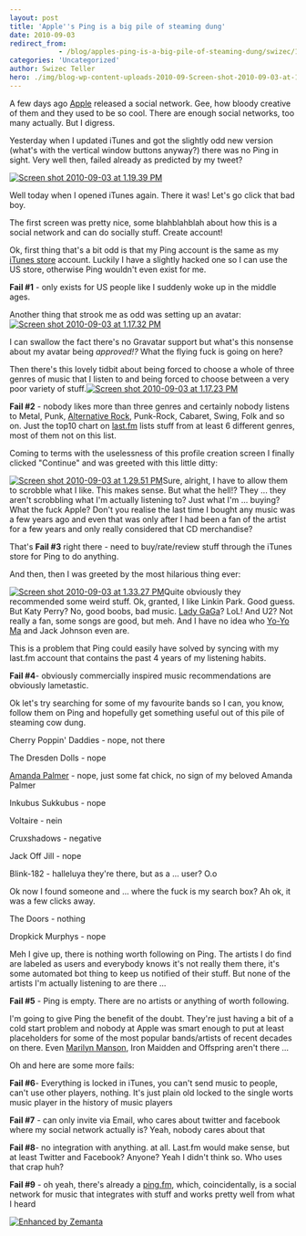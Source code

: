 ```yaml
---
layout: post
title: 'Apple''s Ping is a big pile of steaming dung'
date: 2010-09-03
redirect_from: 
            - /blog/apples-ping-is-a-big-pile-of-steaming-dung/swizec/1444
categories: 'Uncategorized'
author: Swizec Teller
hero: ./img/blog-wp-content-uploads-2010-09-Screen-shot-2010-09-03-at-1.19.39-PM.png
---
```

A few days ago [Apple](http://www.apple.com "Apple") released a social network. Gee, how bloody creative of them and they used to be so cool. There are enough social networks, too many actually. But I digress.



Yesterday when I updated iTunes and got the slightly odd new version (what's with the vertical window buttons anyway?) there was no Ping in sight. Very well then, failed already as predicted by my tweet?



[![](http://swizec.com/blog/wp-content/uploads/2010/09/Screen-shot-2010-09-03-at-1.19.39-PM.png "Screen shot 2010-09-03 at 1.19.39 PM")](./img/blog-wp-content-uploads-2010-09-Screen-shot-2010-09-03-at-1.19.39-PM.png)



Well today when I opened iTunes again. There it was! Let's go click that bad boy.



The first screen was pretty nice, some blahblahblah about how this is a social network and can do socially stuff. Create account!



Ok, first thing that's a bit odd is that my Ping account is the same as my [iTunes store](http://itunes.com "ITunes Store") account. Luckily I have a slightly hacked one so I can use the US store, otherwise Ping wouldn't even exist for me.



**Fail #1** - only exists for US people like I suddenly woke up in the middle ages.



Another thing that strook me as odd was setting up an avatar:[![](http://swizec.com/blog/wp-content/uploads/2010/09/Screen-shot-2010-09-03-at-1.17.32-PM.png "Screen shot 2010-09-03 at 1.17.32 PM")](./img/blog-wp-content-uploads-2010-09-Screen-shot-2010-09-03-at-1.17.32-PM.png)



I can swallow the fact there's no Gravatar support but what's this nonsense about my avatar being _approved!?_ What the flying fuck is going on here?



Then there's this lovely tidbit about being forced to choose a whole of three genres of music that I listen to and being forced to choose between a very poor variety of stuff.[![](http://swizec.com/blog/wp-content/uploads/2010/09/Screen-shot-2010-09-03-at-1.17.23-PM.png "Screen shot 2010-09-03 at 1.17.23 PM")](./img/blog-wp-content-uploads-2010-09-Screen-shot-2010-09-03-at-1.17.23-PM.png)



**Fail #2** - nobody likes more than three genres and certainly nobody listens to Metal, Punk, [Alternative Rock](http://en.wikipedia.org/wiki/Alternative_rock "Alternative rock"), Punk-Rock, Cabaret, Swing, Folk and so on. Just the top10 chart on [last.fm](http://Last.fm "Last.fm") lists stuff from at least 6 different genres, most of them not on this list.



Coming to terms with the uselessness of this profile creation screen I finally clicked "Continue" and was greeted with this little ditty:



[![](http://swizec.com/blog/wp-content/uploads/2010/09/Screen-shot-2010-09-03-at-1.29.51-PM.png "Screen shot 2010-09-03 at 1.29.51 PM")](./img/blog-wp-content-uploads-2010-09-Screen-shot-2010-09-03-at-1.29.51-PM.png)Sure, alright, I have to allow them to scrobble what I like. This makes sense. But what the hell!? They ... they aren't scrobbling what I'm actually listening to? Just what I'm ... buying? What the fuck Apple? Don't you realise the last time I bought any music was a few years ago and even that was only after I had been a fan of the artist for a few years and only really considered that CD merchandise?



That's **Fail #3** right there - need to buy/rate/review stuff through the iTunes store for Ping to do anything.



And then, then I was greeted by the most hilarious thing ever:



[![](http://swizec.com/blog/wp-content/uploads/2010/09/Screen-shot-2010-09-03-at-1.33.27-PM.png "Screen shot 2010-09-03 at 1.33.27 PM")](./img/blog-wp-content-uploads-2010-09-Screen-shot-2010-09-03-at-1.33.27-PM.png)Quite obviously they recommended some weird stuff. Ok, granted, I like Linkin Park. Good guess. But Katy Perry? No, good boobs, bad music. [Lady GaGa](http://www.ladygaga.com/ "Lady Gaga")? LoL! And U2? Not really a fan, some songs are good, but meh. And I have no idea who [Yo-Yo Ma](http://www.yo-yoma.com/ "Yo-Yo Ma") and Jack Johnson even are.



This is a problem that Ping could easily have solved by syncing with my last.fm account that contains the past 4 years of my listening habits.



**Fail #4**- obviously commercially inspired music recommendations are obviously lametastic.



Ok let's try searching for some of my favourite bands so I can, you know, follow them on Ping and hopefully get something useful out of this pile of steaming cow dung.



Cherry Poppin' Daddies - nope, not there



The Dresden Dolls - nope



[Amanda Palmer](http://amandapalmer.net "Amanda Palmer") - nope, just some fat chick, no sign of my beloved Amanda Palmer



Inkubus Sukkubus - nope



Voltaire - nein



Cruxshadows - negative



Jack Off Jill - nope



Blink-182 - halleluya they're there, but as a ... user? O.o



Ok now I found someone and ... where the fuck is my search box? Ah ok, it was a few clicks away.



The Doors - nothing



Dropkick Murphys - nope



Meh I give up, there is nothing worth following on Ping. The artists I do find are labeled as users and everybody knows it's not really them there, it's some automated bot thing to keep us notified of their stuff. But none of the artists I'm actually listening to are there ...



**Fail #5** - Ping is empty. There are no artists or anything of worth following.



I'm going to give Ping the benefit of the doubt. They're just having a bit of a cold start problem and nobody at Apple was smart enough to put at least placeholders for some of the most popular bands/artists of recent decades on there. Even [Marilyn Manson](http://www.marilynmanson.com "Marilyn Manson"), Iron Maidden and Offspring aren't there ...



Oh and here are some more fails:



**Fail #6**- Everything is locked in iTunes, you can't send music to people, can't use other players, nothing. It's just plain old locked to the single worts music player in the history of music players



**Fail #7** - can only invite via Email, who cares about twitter and facebook where my social network actually is? Yeah, nobody cares about that



**Fail #8**- no integration with anything. at all. Last.fm would make sense, but at least Twitter and Facebook? Anyone? Yeah I didn't think so. Who uses that crap huh?



**Fail #9** - oh yeah, there's already a [ping.fm](http://ping.fm/), which, coincidentally, is a social network for music that integrates with stuff and works pretty well from what I heard

[![Enhanced by Zemanta](http://img.zemanta.com/zemified_e.png?x-id=ffb7f017-5402-4e8f-9ce4-f22d785e005b)](http://www.zemanta.com/ "Enhanced by Zemanta")